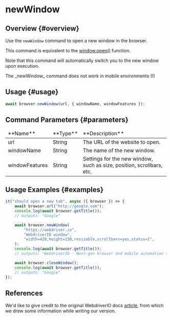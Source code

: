 
# newWindow

## Overview {#overview}

Use the `newWindow` command to open a new window in the browser.

This command is equivalent to the [window.open()][window-open] function.

Note that this command will automatically switch you to the new window upon execution.

<Admonition type="warning">
    The _newWindow_ command does not work in mobile environments (!)
</Admonition>

## Usage {#usage}

```javascript
await browser.newWindow(url, { windowName, windowFeatures });
```

## Command Parameters {#parameters}

<table>
<thead>
<tr><td>**Name**</td><td>**Type**</td><td>**Description**</td></tr>
</thead>
<tbody>
<tr><td>url</td><td>String</td><td>The URL of the website to open.</td></tr>
<tr><td>windowName</td><td>String</td><td>The name of the new window.</td></tr>
<tr><td>windowFeatures</td><td>String</td><td>Settings for the new window, such as size, position, scrollbars, etc.</td></tr>

</tbody>
</table>

## Usage Examples {#examples}

```javascript
it("should open a new tab", async ({ browser }) => {
    await browser.url("http://google.com");
    console.log(await browser.getTitle());
    // outputs: "Google"

    await browser.newWindow(
        "https://webdriver.io",
        "WebdriverIO window",
        "width=420,height=230,resizable,scrollbars=yes,status=1",
    );
    console.log(await browser.getTitle());
    // outputs: "WebdriverIO · Next-gen browser and mobile automation test framework for Node.js"

    await browser.closeWindow();
    console.log(await browser.getTitle());
    // outputs: "Google"
});
```

## References

We'd like to give credit to the original WebdriverIO docs [article](https://webdriver.io/docs/api/browser/newWindow), from which we drew some information while writing our version.

[window-open]: https://developer.mozilla.org/en-US/docs/Web/API/Window/open

